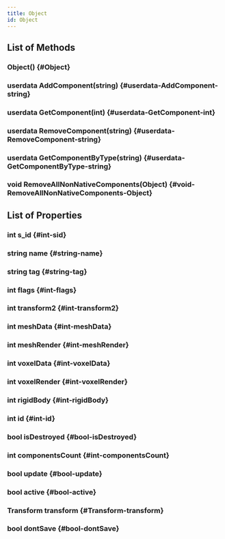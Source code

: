 ```yaml
---
title: Object
id: Object
---
```


## List of Methods

### Object() {#Object}

### userdata AddComponent(string) {#userdata-AddComponent-string}

### userdata GetComponent(int) {#userdata-GetComponent-int}

### userdata RemoveComponent(string) {#userdata-RemoveComponent-string}

### userdata GetComponentByType(string) {#userdata-GetComponentByType-string}

### void RemoveAllNonNativeComponents(Object) {#void-RemoveAllNonNativeComponents-Object}

## List of Properties

### int s_id {#int-sid}

### string name {#string-name}

### string tag {#string-tag}

### int flags {#int-flags}

### int transform2 {#int-transform2}

### int meshData {#int-meshData}

### int meshRender {#int-meshRender}

### int voxelData {#int-voxelData}

### int voxelRender {#int-voxelRender}

### int rigidBody {#int-rigidBody}

### int id {#int-id}

### bool isDestroyed {#bool-isDestroyed}

### int componentsCount {#int-componentsCount}

### bool update {#bool-update}

### bool active {#bool-active}

### Transform transform {#Transform-transform}

### bool dontSave {#bool-dontSave}

